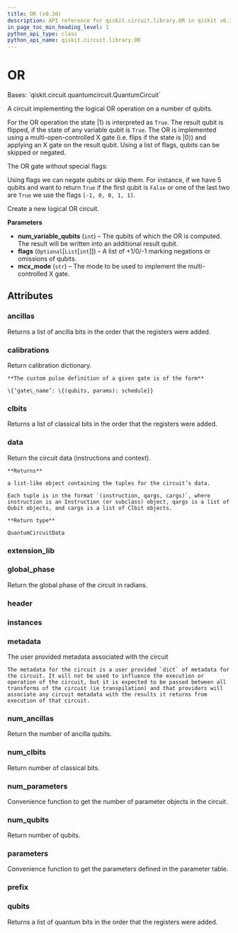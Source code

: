 ```yaml
---
title: OR (v0.30)
description: API reference for qiskit.circuit.library.OR in qiskit v0.30
in_page_toc_min_heading_level: 1
python_api_type: class
python_api_name: qiskit.circuit.library.OR
---
```


# OR

<Class id="qiskit.circuit.library.OR" isDedicatedPage={true} github="https://github.com/qiskit/qiskit/tree/stable/0.18/qiskit/circuit/library/boolean_logic/quantum_or.py" signature="OR(num_variable_qubits, flags=None, mcx_mode='noancilla')" modifiers="class">
  Bases: `qiskit.circuit.quantumcircuit.QuantumCircuit`

  A circuit implementing the logical OR operation on a number of qubits.

  For the OR operation the state $|1\rangle$ is interpreted as `True`. The result qubit is flipped, if the state of any variable qubit is `True`. The OR is implemented using a multi-open-controlled X gate (i.e. flips if the state is $|0\rangle$) and applying an X gate on the result qubit. Using a list of flags, qubits can be skipped or negated.

  The OR gate without special flags:

  Using flags we can negate qubits or skip them. For instance, if we have 5 qubits and want to return `True` if the first qubit is `False` or one of the last two are `True` we use the flags `[-1, 0, 0, 1, 1]`.

  Create a new logical OR circuit.

  **Parameters**

  *   **num\_variable\_qubits** (`int`) – The qubits of which the OR is computed. The result will be written into an additional result qubit.
  *   **flags** (`Optional`\[`List`\[`int`]]) – A list of +1/0/-1 marking negations or omissions of qubits.
  *   **mcx\_mode** (`str`) – The mode to be used to implement the multi-controlled X gate.

  ## Attributes

  ### ancillas

  <Attribute id="qiskit.circuit.library.OR.ancillas">
    Returns a list of ancilla bits in the order that the registers were added.
  </Attribute>

  ### calibrations

  <Attribute id="qiskit.circuit.library.OR.calibrations">
    Return calibration dictionary.

    **The custom pulse definition of a given gate is of the form**

    \{‘gate\_name’: \{(qubits, params): schedule}}
  </Attribute>

  ### clbits

  <Attribute id="qiskit.circuit.library.OR.clbits">
    Returns a list of classical bits in the order that the registers were added.
  </Attribute>

  ### data

  <Attribute id="qiskit.circuit.library.OR.data">
    Return the circuit data (instructions and context).

    **Returns**

    a list-like object containing the tuples for the circuit’s data.

    Each tuple is in the format `(instruction, qargs, cargs)`, where instruction is an Instruction (or subclass) object, qargs is a list of Qubit objects, and cargs is a list of Clbit objects.

    **Return type**

    QuantumCircuitData
  </Attribute>

  ### extension\_lib

  <Attribute id="qiskit.circuit.library.OR.extension_lib" attributeValue="'include &#x22;qelib1.inc&#x22;;'" />

  ### global\_phase

  <Attribute id="qiskit.circuit.library.OR.global_phase">
    Return the global phase of the circuit in radians.
  </Attribute>

  ### header

  <Attribute id="qiskit.circuit.library.OR.header" attributeValue="'OPENQASM 2.0;'" />

  ### instances

  <Attribute id="qiskit.circuit.library.OR.instances" attributeValue="16" />

  ### metadata

  <Attribute id="qiskit.circuit.library.OR.metadata">
    The user provided metadata associated with the circuit

    The metadata for the circuit is a user provided `dict` of metadata for the circuit. It will not be used to influence the execution or operation of the circuit, but it is expected to be passed between all transforms of the circuit (ie transpilation) and that providers will associate any circuit metadata with the results it returns from execution of that circuit.
  </Attribute>

  ### num\_ancillas

  <Attribute id="qiskit.circuit.library.OR.num_ancillas">
    Return the number of ancilla qubits.
  </Attribute>

  ### num\_clbits

  <Attribute id="qiskit.circuit.library.OR.num_clbits">
    Return number of classical bits.
  </Attribute>

  ### num\_parameters

  <Attribute id="qiskit.circuit.library.OR.num_parameters">
    Convenience function to get the number of parameter objects in the circuit.
  </Attribute>

  ### num\_qubits

  <Attribute id="qiskit.circuit.library.OR.num_qubits">
    Return number of qubits.
  </Attribute>

  ### parameters

  <Attribute id="qiskit.circuit.library.OR.parameters">
    Convenience function to get the parameters defined in the parameter table.
  </Attribute>

  ### prefix

  <Attribute id="qiskit.circuit.library.OR.prefix" attributeValue="'circuit'" />

  ### qubits

  <Attribute id="qiskit.circuit.library.OR.qubits">
    Returns a list of quantum bits in the order that the registers were added.
  </Attribute>
</Class>

